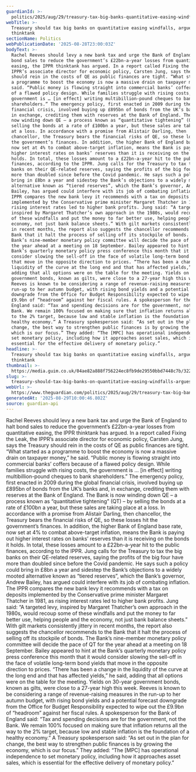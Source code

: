 ```yaml
---
guardianId: >-
  politics/2025/aug/29/treasury-tax-big-banks-quantitative-easing-windfalls-thinktank
webTitle: >-
  Treasury should tax big banks on quantitative easing windfalls, argues
  thinktank
sectionName: Politics
webPublicationDate: '2025-08-28T23:00:03Z'
bodyText: >-
  Rachel Reeves should levy a new bank tax and urge the Bank of England to halt
  bond sales to reduce the government’s £22bn-a-year losses from quantitative
  easing, the IPPR thinktank has argued. In a report called Fixing the Leak, the
  IPPR’s associate director for economic policy, Carsten Jung, says the Treasury
  should rein in the costs of QE as public finances are tight. “What started as
  a programme to boost the economy is now a massive drain on taxpayer money,” he
  said. “Public money is flowing straight into commercial banks’ coffers because
  of a flawed policy design. While families struggle with rising costs, the
  government is … [in effect] writing multibillion-pound cheques to bank
  shareholders.” The emergency policy, first enacted in 2009 during the global
  financial crisis, involved buying up £895bn of bonds from the UK’s banks and,
  in exchange, crediting them with reserves at the Bank of England. The Bank is
  now winding down QE – a process known as “quantitative tightening” (QT) – by
  selling the bonds at a rate of £100bn a year, but these sales are taking place
  at a loss. In accordance with a promise from Alistair Darling, then
  chancellor, the Treasury bears the financial risks of QE, so these losses hit
  the government’s finances. In addition, the higher Bank of England base rate,
  now set at 4% to combat above-target inflation, means the Bank is paying out
  higher interest rates on banks’ reserves than it is receiving on the bonds it
  holds. In total, these losses amount to a £22bn-a-year hit to the public
  finances, according to the IPPR. Jung calls for the Treasury to tax the big
  banks on their QE-related reserves, saying the profits of the big four have
  more than doubled since before the Covid pandemic. He says such a policy could
  bring in £8bn a year and sidestep the Bank’s objections to a widely mooted
  alternative known as “tiered reserves”, which the Bank’s governor, Andrew
  Bailey, has argued could interfere with its job of combating inflation. The
  IPPR compares the new bank levy it recommends with a tax on deposits
  implemented by the Conservative prime minister Margaret Thatcher in 1981, as
  rising interest rates led to higher bank profits. Jung said: “A targeted levy,
  inspired by Margaret Thatcher’s own approach in the 1980s, would recoup some
  of these windfalls and put the money to far better use, helping people and the
  economy, not just bank balance sheets.” With gilt markets consistently jittery
  in recent months, the report also suggests the chancellor recommends to the
  Bank that it halt the process of selling off its stockpile of bonds. The
  Bank’s nine-member monetary policy committee will decide the pace of QT for
  the year ahead at a meeting on 18 September. Bailey appeared to hint at the
  Bank’s quarterly monetary policy press conference this month that it would
  consider slowing the sell-off in the face of volatile long-term bond yields
  that move in the opposite direction to prices. “There has been a change in the
  liquidity of the curve at the long end and that has affected yields,” he said,
  adding that all options were on the table for the meeting. Yields on 30-year
  government bonds, known as gilts, were close to a 27-year high this week.
  Reeves is known to be considering a range of revenue-raising measures in the
  run-up to her autumn budget, with rising bond yields and a potential forecast
  downgrade from the Office for Budget Responsibility expected to wipe out the
  £9.9bn of “headroom” against her fiscal rules. A spokesperson for the Bank of
  England said: “Tax and spending decisions are for the government, not the
  Bank. We remain 100% focused on making sure that inflation returns all the way
  to the 2% target, because low and stable inflation is the foundation of a
  healthy economy.” A Treasury spokesperson said: “As set out in the plan for
  change, the best way to strengthen public finances is by growing the economy,
  which is our focus.” They added: “The [MPC] has operational independence to
  set monetary policy, including how it approaches asset sales, which is
  essential for the effective delivery of monetary policy.”
headline: >-
  Treasury should tax big banks on quantitative easing windfalls, argues
  thinktank
thumbnail: >-
  https://media.guim.co.uk/04ae82a888f756224ec8fb9de29550bbd7448c7b/322_0_2455_1963/500.jpg
slug: >-
  treasury-should-tax-big-banks-on-quantitative-easing-windfalls-argues-thinktank
webUrl: >-
  https://www.theguardian.com/politics/2025/aug/29/treasury-tax-big-banks-quantitative-easing-windfalls-thinktank
generatedAt: '2025-08-29T10:00:46.802Z'
source: guardian-api
---
```

Rachel Reeves should levy a new bank tax and urge the Bank of England to halt bond sales to reduce the government’s £22bn-a-year losses from quantitative easing, the IPPR thinktank has argued. In a report called Fixing the Leak, the IPPR’s associate director for economic policy, Carsten Jung, says the Treasury should rein in the costs of QE as public finances are tight. “What started as a programme to boost the economy is now a massive drain on taxpayer money,” he said. “Public money is flowing straight into commercial banks’ coffers because of a flawed policy design. While families struggle with rising costs, the government is … [in effect] writing multibillion-pound cheques to bank shareholders.” The emergency policy, first enacted in 2009 during the global financial crisis, involved buying up £895bn of bonds from the UK’s banks and, in exchange, crediting them with reserves at the Bank of England. The Bank is now winding down QE – a process known as “quantitative tightening” (QT) – by selling the bonds at a rate of £100bn a year, but these sales are taking place at a loss. In accordance with a promise from Alistair Darling, then chancellor, the Treasury bears the financial risks of QE, so these losses hit the government’s finances. In addition, the higher Bank of England base rate, now set at 4% to combat above-target inflation, means the Bank is paying out higher interest rates on banks’ reserves than it is receiving on the bonds it holds. In total, these losses amount to a £22bn-a-year hit to the public finances, according to the IPPR. Jung calls for the Treasury to tax the big banks on their QE-related reserves, saying the profits of the big four have more than doubled since before the Covid pandemic. He says such a policy could bring in £8bn a year and sidestep the Bank’s objections to a widely mooted alternative known as “tiered reserves”, which the Bank’s governor, Andrew Bailey, has argued could interfere with its job of combating inflation. The IPPR compares the new bank levy it recommends with a tax on deposits implemented by the Conservative prime minister Margaret Thatcher in 1981, as rising interest rates led to higher bank profits. Jung said: “A targeted levy, inspired by Margaret Thatcher’s own approach in the 1980s, would recoup some of these windfalls and put the money to far better use, helping people and the economy, not just bank balance sheets.” With gilt markets consistently jittery in recent months, the report also suggests the chancellor recommends to the Bank that it halt the process of selling off its stockpile of bonds. The Bank’s nine-member monetary policy committee will decide the pace of QT for the year ahead at a meeting on 18 September. Bailey appeared to hint at the Bank’s quarterly monetary policy press conference this month that it would consider slowing the sell-off in the face of volatile long-term bond yields that move in the opposite direction to prices. “There has been a change in the liquidity of the curve at the long end and that has affected yields,” he said, adding that all options were on the table for the meeting. Yields on 30-year government bonds, known as gilts, were close to a 27-year high this week. Reeves is known to be considering a range of revenue-raising measures in the run-up to her autumn budget, with rising bond yields and a potential forecast downgrade from the Office for Budget Responsibility expected to wipe out the £9.9bn of “headroom” against her fiscal rules. A spokesperson for the Bank of England said: “Tax and spending decisions are for the government, not the Bank. We remain 100% focused on making sure that inflation returns all the way to the 2% target, because low and stable inflation is the foundation of a healthy economy.” A Treasury spokesperson said: “As set out in the plan for change, the best way to strengthen public finances is by growing the economy, which is our focus.” They added: “The [MPC] has operational independence to set monetary policy, including how it approaches asset sales, which is essential for the effective delivery of monetary policy.”

